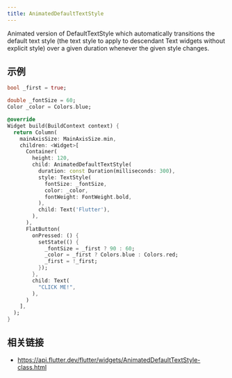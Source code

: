 ```yaml
---
title: AnimatedDefaultTextStyle
---
```


Animated version of DefaultTextStyle which automatically transitions the default text style (the text style to apply to descendant Text widgets without explicit style) over a given duration whenever the given style changes.

## 示例

```dart liveslice=AnimatedDefaultTextStyle
bool _first = true;

double _fontSize = 60;
Color _color = Colors.blue;

@override
Widget build(BuildContext context) {
  return Column(
    mainAxisSize: MainAxisSize.min,
    children: <Widget>[
      Container(
        height: 120,
        child: AnimatedDefaultTextStyle(
          duration: const Duration(milliseconds: 300),
          style: TextStyle(
            fontSize: _fontSize,
            color: _color,
            fontWeight: FontWeight.bold,
          ),
          child: Text('Flutter'),
        ),
      ),
      FlatButton(
        onPressed: () {
          setState(() {
            _fontSize = _first ? 90 : 60;
            _color = _first ? Colors.blue : Colors.red;
            _first = !_first;
          });
        },
        child: Text(
          "CLICK ME!",
        ),
      )
    ],
  );
}
```

## 相关链接

- https://api.flutter.dev/flutter/widgets/AnimatedDefaultTextStyle-class.html
